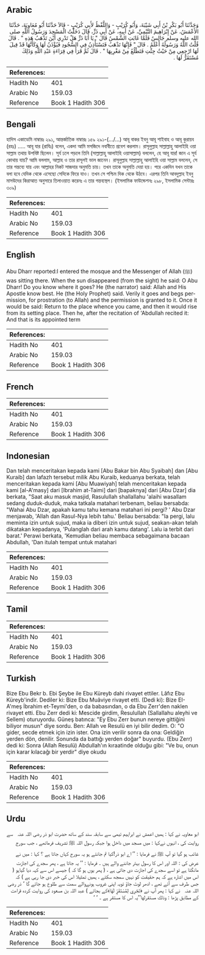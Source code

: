 ## Arabic


<div dir="rtl" lang="ar" style={{fontSize:'larger',backgroundColor:'#f8f9fa',padding:20}}>
وَحَدَّثَنَا أَبُو بَكْرِ بْنُ أَبِي شَيْبَةَ، وَأَبُو كُرَيْبٍ - وَاللَّفْظُ لأَبِي كُرَيْبٍ - قَالاَ حَدَّثَنَا أَبُو مُعَاوِيَةَ، حَدَّثَنَا الأَعْمَشُ، عَنْ إِبْرَاهِيمَ التَّيْمِيِّ، عَنْ أَبِيهِ، عَنْ أَبِي ذَرٍّ، قَالَ دَخَلْتُ الْمَسْجِدَ وَرَسُولُ اللَّهِ صلى الله عليه وسلم جَالِسٌ فَلَمَّا غَابَتِ الشَّمْسُ قَالَ ‏"‏ يَا أَبَا ذَرٍّ هَلْ تَدْرِي أَيْنَ تَذْهَبُ هَذِهِ ‏"‏ ‏.‏ قَالَ قُلْتُ اللَّهُ وَرَسُولُهُ أَعْلَمُ ‏.‏ قَالَ ‏"‏ فَإِنَّهَا تَذْهَبُ فَتَسْتَأْذِنُ فِي السُّجُودِ فَيُؤْذَنُ لَهَا وَكَأَنَّهَا قَدْ قِيلَ لَهَا ارْجِعِي مِنْ حَيْثُ جِئْتِ فَتَطْلُعُ مِنْ مَغْرِبِهَا ‏"‏ ‏.‏ قَالَ ثُمَّ قَرَأَ فِي قِرَاءَةِ عَبْدِ اللَّهِ وَذَلِكَ مُسْتَقَرٌّ لَهَا ‏.‏
</div>
<div style={{backgroundColor:'#f8f9fa',padding:20, marginBottom: 10}}><table> <thead> <tr> <th>References:</th> <th></th> </tr> </thead> <tbody><tr><td>Hadith No</td><td>401</td></tr><tr><td>Arabic No</td><td>159.03</td></tr><tr><td>Reference</td><td>Book 1 Hadith 306</td></tr></tbody></table></div>

## Bengali


<div dir="ltr" lang="bn" style={{fontSize:'larger',backgroundColor:'#f8f9fa',padding:20}}>
হাদিস একাডেমি নাম্বারঃ ২৯১, আন্তর্জাতিক নাম্বারঃ ১৫৯ ২৯১-(.../...) আবূ বাকর ইবনু আবূ শাইবাহ ও আবূ কুরায়ব (রহঃ) ..... আবূ যার (রাযিঃ) বলেন, একদা আমি মসজিদে নবাবীতে প্রবেশ করলাম। রাসূলুল্লাহ সাল্লাল্লাহু আলাইহি ওয়া সাল্লাম তথায় উপবিষ্ট ছিলেন। সূর্য ঢলে পড়লে তিনি (সাল্লাল্লাহু আলাইহি ওয়াসাল্লাম) বললেন, হে আবূ যার! জান এ সূর্য কোথায় যায়? আমি বললাম, আল্লাহ ও তার রাসূলই ভাল জানেন। রাসূলুল্লাহ সাল্লাল্লাহু আলাইহি ওয়া সাল্লাম বললেন, সে তার গন্তব্যে যায় এবং আল্লাহর নিকট সাজদার অনুমতি চায়। তখন তাকে অনুমতি দেয়া হয়। পরে একদিন যখন তাকে বলা হবে যেদিক থেকে এসেছো সেদিকে ফিরে যাও। তখন সে পশ্চিম দিক থেকে উঠবে। এরপর তিনি আবদুল্লাহ ইবনু মাসউদের কিরাআত অনুসারে তিলাওয়াত করেনঃ এ তার গন্তব্যস্থল। (ইসলামিক ফাউন্ডেশনঃ ২৯৮, ইসলামিক সেন্টারঃ ৩০৯)
</div>
<div style={{backgroundColor:'#f8f9fa',padding:20, marginBottom: 10}}><table> <thead> <tr> <th>References:</th> <th></th> </tr> </thead> <tbody><tr><td>Hadith No</td><td>401</td></tr><tr><td>Arabic No</td><td>159.03</td></tr><tr><td>Reference</td><td>Book 1 Hadith 306</td></tr></tbody></table></div>

## English


<div dir="ltr" lang="en" style={{fontSize:'larger',backgroundColor:'#f8f9fa',padding:20}}>
Abu Dharr reported:I entered the mosque and the Messenger of Allah (ﷺ) was sitting there. When the sun disappeared (from the sight) he said: O Abu Dharr! Do you know where it goes? He (the narrator) said: Allah and His Apostle know best. He (the Holy Prophet) said. Verily it goes and begs permission, for prostration (to Allah) and the permission is granted to it. Once it would be said: Return to the place whence you came, and then it would rise from its setting place. Then he, after the recitation of 'Abdullah recited it: And that is its appointed term
</div>
<div style={{backgroundColor:'#f8f9fa',padding:20, marginBottom: 10}}><table> <thead> <tr> <th>References:</th> <th></th> </tr> </thead> <tbody><tr><td>Hadith No</td><td>401</td></tr><tr><td>Arabic No</td><td>159.03</td></tr><tr><td>Reference</td><td>Book 1 Hadith 306</td></tr></tbody></table></div>

## French


<div dir="ltr" lang="fr" style={{fontSize:'larger',backgroundColor:'#f8f9fa',padding:20}}>

</div>
<div style={{backgroundColor:'#f8f9fa',padding:20, marginBottom: 10}}><table> <thead> <tr> <th>References:</th> <th></th> </tr> </thead> <tbody><tr><td>Hadith No</td><td>401</td></tr><tr><td>Arabic No</td><td>159.03</td></tr><tr><td>Reference</td><td>Book 1 Hadith 306</td></tr></tbody></table></div>

## Indonesian


<div dir="ltr" lang="id" style={{fontSize:'larger',backgroundColor:'#f8f9fa',padding:20}}>
Dan telah menceritakan kepada kami [Abu Bakar bin Abu Syaibah] dan [Abu Kuraib] dan lafazh tersebut milik Abu Kuraib, keduanya berkata, telah menceritakan kepada kami [Abu Muawiyah] telah menceritakan kepada kami [al-A'masy] dari [Ibrahim at-Taimi] dari [bapaknya] dari [Abu Dzar] dia berkata, "Saat aku masuk masjid, Rasulullah shallallahu 'alaihi wasallam sedang duduk-duduk, maka tatkala matahari terbenam, beliau bersabda: "Wahai Abu Dzar, apakah kamu tahu kemana matahari ini pergi? ' Abu Dzar menjawab, 'Allah dan Rasul-Nya lebih tahu.' Beliau bersabda: "Ia pergi, lalu meminta izin untuk sujud, maka ia diberi izin untuk sujud, seakan-akan telah dikatakan kepadanya, 'Pulanglah dari arah kamu datang'. Lalu ia terbit dari barat.' Perawi berkata, 'Kemudian beliau membaca sebagaimana bacaan Abdullah, 'Dan itulah tempat untuk matahari
</div>
<div style={{backgroundColor:'#f8f9fa',padding:20, marginBottom: 10}}><table> <thead> <tr> <th>References:</th> <th></th> </tr> </thead> <tbody><tr><td>Hadith No</td><td>401</td></tr><tr><td>Arabic No</td><td>159.03</td></tr><tr><td>Reference</td><td>Book 1 Hadith 306</td></tr></tbody></table></div>

## Tamil


<div dir="ltr" lang="ta" style={{fontSize:'larger',backgroundColor:'#f8f9fa',padding:20}}>

</div>
<div style={{backgroundColor:'#f8f9fa',padding:20, marginBottom: 10}}><table> <thead> <tr> <th>References:</th> <th></th> </tr> </thead> <tbody><tr><td>Hadith No</td><td>401</td></tr><tr><td>Arabic No</td><td>159.03</td></tr><tr><td>Reference</td><td>Book 1 Hadith 306</td></tr></tbody></table></div>

## Turkish


<div dir="ltr" lang="tr" style={{fontSize:'larger',backgroundColor:'#f8f9fa',padding:20}}>
Bize Ebu Bekr b. Ebi Şeybe ile Ebu Küreyb dahi rivayet ettiler. Lâfız Ebu Küreyb'indir. Dediler ki: Bize Ebu Muâviye rivayet etti. (Dedi ki): Bize EI-A'meş İbrahim et-Teymi'den, o da babasından, o da Ebu Zerr'den naklen rivayet etti. Ebu Zerr dedi ki: Mescide girdim, Resulullah (Sallallahu aleyhi ve Sellem) oturuyordu. Güneş batınca: "Ey Ebu Zerr bunun nereye gittiğini biliyor musun" diye sordu. Ben: Allah ve Resulü en iyi bilir dedim. O: "O gider, secde etmek için izin ister. Ona izin verilir sonra da ona: Geldiğin yerden dön, denilir. Sonunda da battığı yerden doğar" buyurdu. (Ebu Zerr) dedi ki: Sonra (Allah Resulü) Abdullah'ın kıraatinde olduğu gibi: "Ve bu, onun için karar kılacağı bir yerdir" diye okudu
</div>
<div style={{backgroundColor:'#f8f9fa',padding:20, marginBottom: 10}}><table> <thead> <tr> <th>References:</th> <th></th> </tr> </thead> <tbody><tr><td>Hadith No</td><td>401</td></tr><tr><td>Arabic No</td><td>159.03</td></tr><tr><td>Reference</td><td>Book 1 Hadith 306</td></tr></tbody></table></div>

## Urdu


<div dir="rtl" lang="ur" style={{fontSize:'larger',backgroundColor:'#f8f9fa',padding:20}}>
ابو معاویہ نے کہا : ہمیں اعمش نے ابراہیم تیمی سے سابقہ سند کے ساتھ حضرت ابو ذر ‌رضی ‌اللہ ‌عنہ ‌ ‌ سے روایت کی ، انہوں نےکہا : میں مسجد میں داخل ہوا جبکہ رسول اللہ ﷺ تشریف فرماتھے ، جب سورج غائب ہو گیا تو آپ ﷺ نے فرمایا : ’’ اے ابو ذر!کیا تم جانتے ہو یہ سورج کہاں جاتا ہے ؟ کہا : میں نے عرض کی : اللہ اور اس کا رسول بہتر جاننے والے ہیں ۔ فرمایا : ’’ یہ جاتا ہے ، پھر سجدے کی اجازت مانگتا ہے تو اسے سجدے کی اجازت دی جاتی ہے ، ( پھر یوں ہو گا کہ ) جیسے اس سے کہہ دیا گیاہو ( اس میں اشارہ ہے کہ ہم حقیقت کو نہیں سمجھ سکتے ، ہمیں تمثیلا اس کی خبر دی جا رہی ہے ) کہ جس طرف سے آئے تھے ، ادھر لوٹ جاؤ تویہ اپنی غروب ہونےوالے سمت سے طلوع ہو جائے گا ‘ ذر ‌رضی ‌اللہ ‌عنہ ‌ ‌ نے کہا : پھر آپ نے ﴿تَجْرِي لِمُسْتَقَرٍّ لَهَا﴾کے بجائے ) عبد اللہ بن مسعود کی روایت کردہ قراءت کے مطابق پڑھا : وذلك مستقرلها’’یہ اس کا مستقر ہے ۔ ‘ ‘
</div>
<div style={{backgroundColor:'#f8f9fa',padding:20, marginBottom: 10}}><table> <thead> <tr> <th>References:</th> <th></th> </tr> </thead> <tbody><tr><td>Hadith No</td><td>401</td></tr><tr><td>Arabic No</td><td>159.03</td></tr><tr><td>Reference</td><td>Book 1 Hadith 306</td></tr></tbody></table></div>